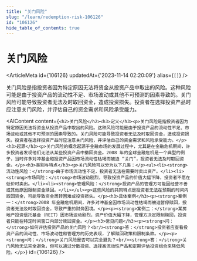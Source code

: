 ```yaml
---
title: "关门风险"
slug: "/learn/redemption-risk-106126"
id: "106126"
hide_table_of_contents: true
---
```



# 关门风险

<ArticleMeta id={106126} updatedAt={'2023-11-14 02:20:09'} alias={`[]`} />
<div className='border-solid border-b border-t-0 my-4 border-[var(--ifm-color-gray-300)]' />

关门风险是指投资者因为特定原因无法将资金从投资产品中取出的风险。这种风险可能是由于投资产品的流动性不足、市场波动或其他不可预测的因素导致的。关门风险可能导致投资者无法及时取回资金，造成投资损失。投资者在选择投资产品时应注意关门风险，并评估自己的资金需求和风险承受能力。

<AIContent content={`<h2>关门风险</h2><h3>定义</h3><p>关门风险是指投资者因为特定原因无法将资金从投资产品中取出的风险。这种风险可能是由于投资产品的流动性不足、市场波动或其他不可预测的因素导致的。关门风险可能导致投资者无法及时取回资金，造成投资损失。投资者在选择投资产品时应注意关门风险，并评估自己的资金需求和风险承受能力。</p><h3>起源</h3><p>关门风险的概念起源于金融市场的发展过程中，尤其是在金融危机期间，许多投资者发现他们无法从某些投资产品中撤回资金。2008 年的全球金融危机是一个典型的例子，当时许多对冲基金和投资产品因市场流动性枯竭而被迫 “关门”，投资者无法及时取回资金。</p><h3>类别与特点</h3><p>关门风险可以分为以下几类：</p><ul><li><strong>流动性风险：</strong>由于市场流动性不足，投资者无法在需要时卖出资产。</li><li><strong>市场风险：</strong>市场波动剧烈，导致投资产品的价值大幅下降，投资者不愿在低价时卖出。</li><li><strong>管理风险：</strong>投资产品的管理方可能因经营不善或其他原因限制资金赎回。</li></ul><p>这些风险的共同特点是投资者无法在预期的时间内取回资金，可能导致资金周转困难或投资损失。</p><h3>具体案例</h3><p><strong>案例一：</strong>2008 年金融危机期间，许多对冲基金因市场流动性枯竭而被迫暂停赎回，投资者无法及时取回资金，导致严重的财务困境。</p><p><strong>案例二：</strong>某房地产投资信托基金（REIT）因市场波动剧烈，资产价值大幅下降，管理方决定限制赎回，投资者只能在特定时间窗口内部分赎回资金。</p><h3>常见问题</h3><p><strong>问：</strong>如何评估投资产品的关门风险？<br/><strong>答：</strong>投资者应查看投资产品的流动性、市场波动性和管理方的历史表现，了解赎回政策和限制条款。</p><p><strong>问：</strong>关门风险是否可以完全避免？<br/><strong>答：</strong>关门风险无法完全避免，但可以通过分散投资、选择高流动性产品和定期评估投资组合来降低风险。</p>`} id={106126} />
